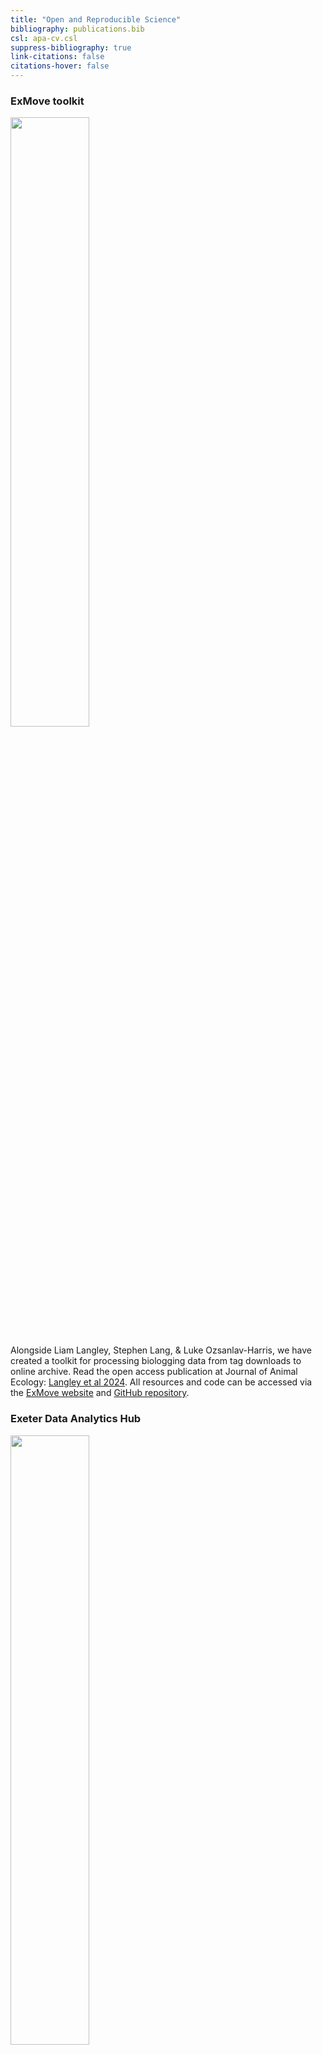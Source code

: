 ```yaml
---
title: "Open and Reproducible Science"
bibliography: publications.bib
csl: apa-cv.csl
suppress-bibliography: true
link-citations: false
citations-hover: false
---
```


### ExMove toolkit

::: column-margin
![](images/ExMove_hex_sticker.png){width="50%"}
:::

Alongside Liam Langley, Stephen Lang, & Luke Ozsanlav-Harris, we have created a toolkit for processing biologging data from tag downloads to online archive. Read the open access publication at Journal of Animal Ecology: [Langley et al 2024](https://besjournals.onlinelibrary.wiley.com/doi/10.1111/1365-2656.14111). All resources and code can be accessed via the [ExMove website](https://exmove.github.io/) and [GitHub repository](https://github.com/ExMove/ExMove).

### Exeter Data Analytics Hub

::: column-margin
![](images/ExeDataHub_hex_sticker.png){width="50%"}
:::

I am part of a team of Early Career Researchers promoting open and reproducible data science at the University of Exeter's penryn campus by delivering monthly workshops and talks, and sharing reproducible coding resources. Find upcoming and previous talks, alongside useful introductions and walkthroughs on common research programming activities, on the [ExeDataHub website](https://exeter-data-analytics.github.io/).

### Data

##### Bertarelli Programme in Marine Science data

Data collected within our BPMS Seabird Connectivity project will all be archived or linked to within the project [Harvard Dataverse page](https://dataverse.harvard.edu/dataverse/seabird_connectivity)

##### Seabird Tracking Data

I am always keen to collaborate on projects maximising existing seabird tracking data. Tracking data that I have helped to collect/process can be requested through the Seabird Tracking Database:

```r
#| echo: false
#| output: false

library(tidyverse)
STDB_data <- read_csv("data/STDB_datasets.csv") %>%
  mutate(URL = paste0("<a href = ", Link, ' target="_blank" >', 
                      Species, ", ", Age, ", ", Tag_type, ", ", Colony, ", ", Year, "</a>"))

library(leaflet)
```

```r
#| echo: false
leaflet(STDB_data) %>%
  addTiles() %>%  # Add default OpenStreetMap map tiles
  addMarkers(~Lon, ~Lat, popup=~STDB_data$URL,
            clusterOptions = markerClusterOptions())
```

### R Code

Find the code for this website and my previous projects via [my GitHub page](https://github.com/AliceTrevail)

